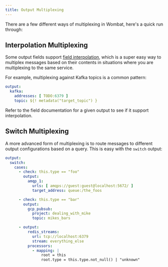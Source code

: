 ```yaml
---
title: Output Multiplexing
---
```

There are a few different ways of multiplexing in Wombat, here's a quick run through:

## Interpolation Multiplexing

Some output fields support [field interpolation][interpolation], which is a super easy way to multiplex messages based
on their contents in situations where you are multiplexing to the same service.

For example, multiplexing against Kafka topics is a common pattern:

```yaml
output:
  kafka:
    addresses: [ TODO:6379 ]
    topic: ${! metadata("target_topic") }
```

Refer to the field documentation for a given output to see if it support interpolation.

## Switch Multiplexing

A more advanced form of multiplexing is to route messages to different output configurations based on a query. This is
easy with the `switch` output:

```yaml
output:
  switch:
    cases:
      - check: this.type == "foo"
        output:
          amqp_1:
            urls: [ amqps://guest:guest@localhost:5672/ ]
            target_address: queue:/the_foos

      - check: this.type == "bar"
        output:
          gcp_pubsub:
            project: dealing_with_mike
            topic: mikes_bars

      - output:
          redis_streams:
            url: tcp://localhost:6379
            stream: everything_else
          processors:
            - mapping: |
                root = this
                root.type = this.type.not_null() | "unknown"
```

[interpolation]: /pipelines/learn/interpolation